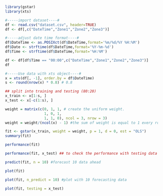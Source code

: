 ```r
library(gstar)
library(xts)
```

```r
#-----import dataset----#
df <- read.csv("dataset.csv", header=TRUE)
df <- df[,c("DateTime","Zone1","Zone2","Zone3")]
```

```r
#-----adjust date time format----#
df$DateTime <- as.POSIXct(df$DateTime,format='%m/%d/%Y %H:%M')
df$Date <- strftime(df$DateTime,format='%Y-%m-%d')
df$Time <- strftime(df$DateTime,format='%H:%M')

df <- df[df$Time == "00:00",c("DateTime","Zone1","Zone2","Zone3")]
df
```

```r
#-----Use data with xts object----#
x = xts(df[, -1], order.by = df$DateTime)
s <- round(nrow(x) * 0.8) # 0.8
```

```r
## split into training and testing (80:20)
x_train <- x[1:s, ]
x_test <- x[-c(1:s), ]
```

```r
weight = matrix(c(0, 1, 1, # create the uniform weight.
                  1, 0, 1,
                  1, 1, 0), ncol = 3, nrow = 3)
weight = weight/(ncol(x) - 1) #the sum of weight is equal to 1 every row.
```

```r
fit <- gstar(x_train, weight = weight, p = 1, d = 0, est = "OLS")
summary(fit)
```

```r
performance(fit)
```

```r
performance(fit, x_test) ## to check the performance with testing data
```

```r
predict(fit, n = 10) #forecast 10 data ahead
```

```r
plot(fit)
```

```r
plot(fit, n_predict = 10) #plot with 10 forecasting data
```

```r
plot(fit, testing = x_test)
```

